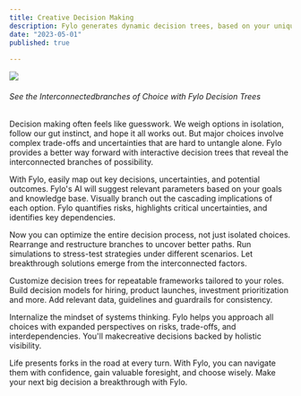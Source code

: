 ```yaml
---
title: Creative Decision Making
description: Fylo generates dynamic decision trees, based on your unique thought processes and information inputs. These decision trees enable you to make creative, informed decisions, with full awareness of the interdependencies of each choice. With Fylo, you can create better outcomes, by visualizing and optimizing your decision making process."
date: "2023-05-01"
published: true
  
---
```



 [![](https://highstorm.app/og.png)](https://highstorm.app) 

######  See the Interconnectedbranches of Choice with Fylo Decision Trees

Decision making often feels like guesswork. We weigh options in isolation, follow our gut instinct, and hope it all works out. But major choices involve complex trade-offs and uncertainties that are hard to untangle alone. Fylo provides a better way forward with interactive decision trees that reveal the interconnected branches of possibility.

With Fylo, easily map out key decisions, uncertainties, and potential outcomes. Fylo's AI will suggest relevant parameters based on your goals and knowledge base. Visually branch out the cascading implications of each option. Fylo quantifies risks, highlights critical uncertainties, and identifies key dependencies.

Now you can optimize the entire decision process, not just isolated choices. Rearrange and restructure branches to uncover better paths. Run simulations to stress-test strategies under different scenarios. Let breakthrough solutions emerge from the interconnected factors.

Customize decision trees for repeatable frameworks tailored to your roles. Build decision models for hiring, product launches, investment prioritization and more. Add relevant data, guidelines and guardrails for consistency.

Internalize the mindset of systems thinking. Fylo helps you approach all choices with expanded perspectives on risks, trade-offs, and interdependencies. You'll makecreative decisions backed by holistic visibility.

Life presents forks in the road at every turn. With Fylo, you can navigate them with confidence, gain valuable foresight, and choose wisely. Make your next big decision a breakthrough with Fylo.